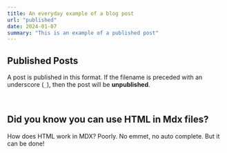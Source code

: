 ```yaml
---
title: An everyday example of a blog post
url: "published"
date: 2024-01-07
summary: "This is an example of a published post"
---
```


## Published Posts

A post is published in this format. If the filename is preceded with an underscore (`_`), then the post will be **unpublished**.

<br />

<h2>Did you know you can use HTML in Mdx files?</h2>
<p>
	How does HTML work in MDX? Poorly. No emmet, no auto complete. But it can be
	done!
</p>
